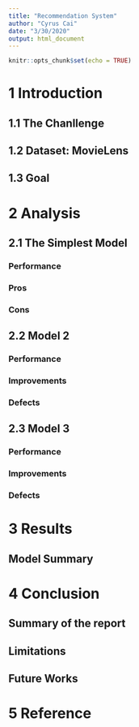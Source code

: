 ```yaml
---
title: "Recommendation System"
author: "Cyrus Cai"
date: "3/30/2020"
output: html_document
---
```


```r
knitr::opts_chunk$set(echo = TRUE)
```

# 1 Introduction

## 1.1 The Chanllenge 
## 1.2 Dataset: MovieLens
## 1.3 Goal

# 2 Analysis

## 2.1 The Simplest Model
### Performance
### Pros
### Cons

## 2.2 Model 2
### Performance
### Improvements
### Defects

## 2.3 Model 3
### Performance
### Improvements
### Defects


# 3 Results

## Model Summary

# 4 Conclusion

## Summary of the report
## Limitations
## Future Works

# 5 Reference


